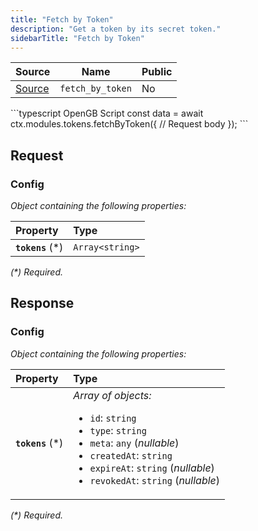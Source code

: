 ```yaml
---
title: "Fetch by Token"
description: "Get a token by its secret token."
sidebarTitle: "Fetch by Token"
---
```


| Source                                                                                                      | Name       | Public     |
| ----------------------------------------------------------------------------------------------------------- | ---------- | ---------- |
| [Source](https://github.com/rivet-gg/opengb-modules/tree/main/modules/tokens/scripts/fetch_by_token.ts) | `fetch_by_token` | No |

<RequestExample>
```typescript OpenGB Script
const data = await ctx.modules.tokens.fetchByToken({
  // Request body
});
```

</RequestExample>

## Request



### Config

_Object containing the following properties:_

| Property          | Type            |
| :---------------- | :-------------- |
| **`tokens`** (\*) | `Array<string>` |

_(\*) Required._


## Response



### Config

_Object containing the following properties:_

| Property          | Type                                                                                                                                                                                                                                     |
| :---------------- | :--------------------------------------------------------------------------------------------------------------------------------------------------------------------------------------------------------------------------------------- |
| **`tokens`** (\*) | _Array of objects:_<br /><ul><li>`id`: `string`</li><li>`type`: `string`</li><li>`meta`: `any` (_nullable_)</li><li>`createdAt`: `string`</li><li>`expireAt`: `string` (_nullable_)</li><li>`revokedAt`: `string` (_nullable_)</li></ul> |

_(\*) Required._

